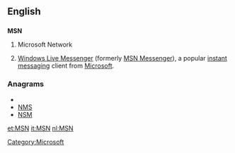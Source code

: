 ==English==
==={{initialism}}===
'''MSN'''

# {{computing}} Microsoft Network
# {{computing|informal}} [[w:Windows Live Messenger|Windows Live Messenger]] (formerly [[w:MSN Messenger|MSN Messenger]]), a popular [[instant messaging]] client from [[Microsoft]].

===Anagrams===
* {{alphagram|mns}}
* [[NMS#English|NMS]]
* [[NSM#English|NSM]]


[[et:MSN]]
[[it:MSN]]
[[nl:MSN]]
[[Category:Microsoft]]